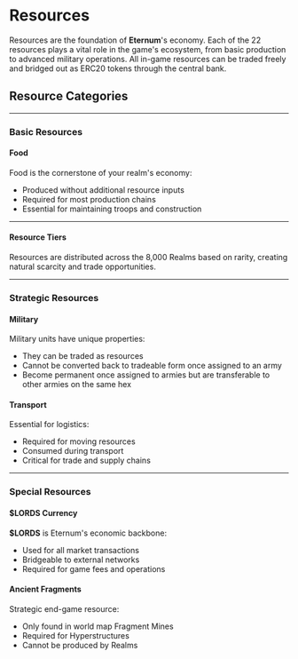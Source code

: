 
# Resources

Resources are the foundation of **Eternum**'s economy. Each of the 22 resources plays a vital role in the game's
ecosystem, from basic production to advanced military operations. All in-game resources can be traded freely and bridged
out as ERC20 tokens through the central bank.

## Resource Categories

---

### Basic Resources

#### Food

<div className="flex items-baseline gap-1">
  <ResourceIcon name="Wheat" id={254} />
  <ResourceIcon name="Fish" id={255} />
</div>

Food is the cornerstone of your realm's economy:

- Produced without additional resource inputs
- Required for most production chains
- Essential for maintaining troops and construction

---

#### Resource Tiers

Resources are distributed across the 8,000 Realms based on rarity, creating natural scarcity and trade opportunities.

<RarityResourceTable />

---

### Strategic Resources

#### Military

<TroopsTable />

Military units have unique properties:

- They can be traded as resources
- Cannot be converted back to tradeable form once assigned to an army
- Become permanent once assigned to armies but are transferable to other armies on the same hex

#### Transport

<div className="flex items-baseline gap-1">
  <ResourceIcon name="Donkeys" id={249} />
</div>

Essential for logistics:

- Required for moving resources
- Consumed during transport
- Critical for trade and supply chains

---

### Special Resources

#### **$LORDS** Currency

<div className="flex items-baseline gap-1">
  <ResourceIcon name="Lords" id={253} />
</div>

**$LORDS** is Eternum's economic backbone:

- Used for all market transactions
- Bridgeable to external networks
- Required for game fees and operations

#### Ancient Fragments

<div className="flex items-baseline gap-1">
  <ResourceIcon name="Ancient Fragments" id={29} />
</div>

Strategic end-game resource:

- Only found in world map Fragment Mines
- Required for Hyperstructures
- Cannot be produced by Realms
